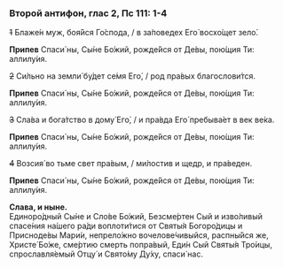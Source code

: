 ### Второй антифон, глас 2, Пс 111: 1-4

~~1~~ Блаже́н муж, боя́йся Го́спода, / в за́поведех Его́ восхо́щет зело́.

**Припев** Спаси́ ны, Сы́не Бо́жий, рожде́йся от Де́вы, пою́щия Ти: аллилу́ия.

~~2~~ Си́льно на земли́ бу́дет се́мя Его́, / род пра́вых благослови́тся.

**Припев** Спаси́ ны, Сы́не Бо́жий, рожде́йся от Де́вы, пою́щия Ти: аллилу́ия.

~~3~~ Сла́ва и бога́тство в дому́ Его́, / и пра́вда Его́ пребыва́ет в век ве́ка.

**Припев** Спаси́ ны, Сы́не Бо́жий, рожде́йся от Де́вы, пою́щия Ти: аллилу́ия.

~~4~~ Возсия́ во тьме свет пра́вым, / ми́лостив и щедр, и пра́веден.

**Припев** Спаси́ ны, Сы́не Бо́жий, рожде́йся от Де́вы, пою́щия Ти: аллилу́ия.

**Слава, и ныне.**  
Единоро́дный Сы́не и Сло́ве Бо́жий, Безсме́ртен Сый и изво́ливый спасе́ния на́шего ра́ди воплоти́тися от Святы́я Богоро́дицы и Присноде́вы Мари́и, непрело́жно вочелове́чивыйся, распны́йся же, Христе́ Бо́же, сме́ртию смерть попра́вый, Еди́н Сый Святы́я Тро́ицы, спрославля́емый Отцу́ и Свято́му Ду́ху, спаси́ нас.
